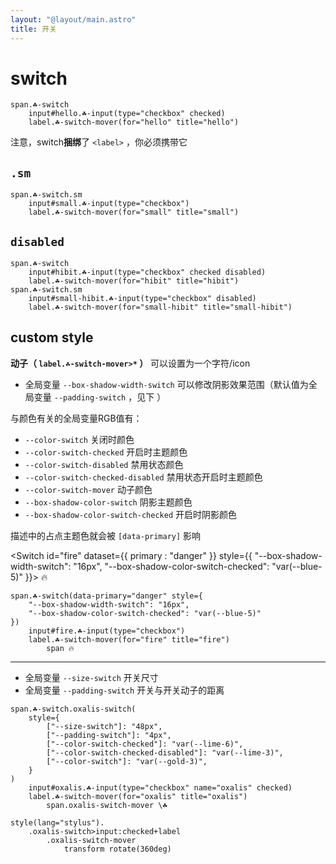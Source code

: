 ```yaml
---
layout: "@layout/main.astro"
title: 开关
---
```




# switch


<Switch id="hello" checked />

```pug
span.☘-switch
    input#hello.☘-input(type="checkbox" checked)
    label.☘-switch-mover(for="hello" title="hello")
```

注意，switch**捆绑**了 `<label>` ，你必须携带它


## `.sm`

<Switch id="small" class="sm"/>

```pug
span.☘-switch.sm
    input#small.☘-input(type="checkbox")
    label.☘-switch-mover(for="small" title="small")
```


## `disabled`

<Switch id="hibit" checked disabled/>
<Switch id="small-hibit" class="sm" disabled/>

```pug
span.☘-switch
    input#hibit.☘-input(type="checkbox" checked disabled)
    label.☘-switch-mover(for="hibit" title="hibit")
span.☘-switch.sm
    input#small-hibit.☘-input(type="checkbox" disabled)
    label.☘-switch-mover(for="small-hibit" title="small-hibit")
```

## custom style

**动子（ `label.☘-switch-mover>*` ）** 可以设置为一个字符/icon

- 全局变量 `--box-shadow-width-switch` 可以修改阴影效果范围（默认值为全局变量 `--padding-switch` ，见下 ）

与颜色有关的全局变量RGB值有：

- `--color-switch` 关闭时颜色
- `--color-switch-checked` 开启时主题颜色
- `--color-switch-disabled` 禁用状态颜色
- `--color-switch-checked-disabled` 禁用状态开启时主题颜色
- `--color-switch-mover` 动子颜色
- `--box-shadow-color-switch` 阴影主题颜色
- `--box-shadow-color-switch-checked` 开启时阴影颜色

描述中的占点主题色就会被 `[data-primary]` 影响

<Switch id="fire" dataset={{ primary : "danger" }} style={{
    "--box-shadow-width-switch": "16px",
    "--box-shadow-color-switch-checked": "var(--blue-5)"
}}>
    <span>🔥</span>
</Switch>

```pug
span.☘-switch(data-primary="danger" style={
    "--box-shadow-width-switch": "16px",
    "--box-shadow-color-switch-checked": "var(--blue-5)"
})
    input#fire.☘-input(type="checkbox")
    label.☘-switch-mover(for="fire" title="fire")
        span 🔥
```

***

- 全局变量 `--size-switch` 开关尺寸
- 全局变量 `--padding-switch` 开关与开关动子的距离

<OxalisSwitch id="oxalis" />

```pug
span.☘-switch.oxalis-switch(
    style={
        ["--size-switch"]: "48px",
        ["--padding-switch"]: "4px",
        ["--color-switch-checked"]: "var(--lime-6)",
        ["--color-switch-checked-disabled"]: "var(--lime-3)",
        ["--color-switch"]: "var(--gold-3)",
    }
)
    input#oxalis.☘-input(type="checkbox" name="oxalis" checked)
    label.☘-switch-mover(for="oxalis" title="oxalis")
        span.oxalis-switch-mover \☘

style(lang="stylus").
    .oxalis-switch>input:checked+label
        .oxalis-switch-mover
            transform rotate(360deg)
```